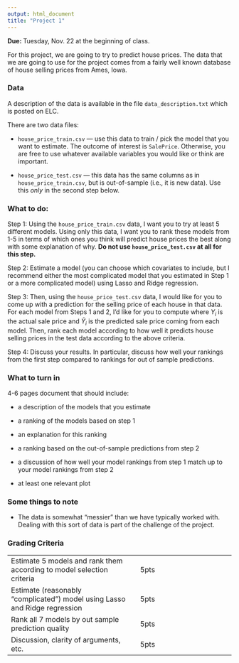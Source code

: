 ```yaml
---
output: html_document
title: "Project 1"
---
```



**Due: ** Tuesday, Nov. 22 at the beginning of class.

For this project, we are going to try to predict house prices.  The data that we are going to use for the project comes from a fairly well known database of house selling prices from Ames, Iowa.

### Data

A description of the data is available in the file `data_description.txt` which is posted on ELC.

There are two data files:

* `house_price_train.csv` --- use this data to train / pick the model that you want to estimate.  The outcome of interest is `SalePrice`.  Otherwise, you are free to use whatever available variables you would like or think are important.

* `house_price_test.csv` --- this data has the same columns as in `house_price_train.csv`, but is out-of-sample (i.e., it is new data).  Use this *only* in the second step below. 

### What to do:

Step 1: Using the `house_price_train.csv` data, I want you to try at least 5 different models. Using only this data, I want you to rank these models from 1-5 in terms of which ones you think will predict house prices the best along with some explanation of why.  **Do not use `house_price_test.csv` at all for this step.**

Step 2: Estimate a model (you can choose which covariates to include, but I recommend either the most complicated model that you estimated in Step 1 or a more complicated model) using Lasso and Ridge regression.

Step 3: Then, using the `house_price_test.csv` data, I would like for you to come up with a prediction for the selling price of each house in that data.  For each model from Steps 1 and 2, I'd like for you to compute
\begin{align*}
	\frac{1}{n} \sum_{i=1}^n (Y_i - \tilde{Y}_i)^2
\end{align*}
where $Y_i$ is the actual sale price and $\tilde{Y}_i$ is the predicted sale price coming from each model.  Then, rank each model according to how well it predicts house selling prices in the test data according to the above criteria.

Step 4: Discuss your results.  In particular, discuss how well your rankings from the first step compared to rankings for out of sample predictions.

### What to turn in

4-6 pages document that should include:  

* a description of the models that you estimate

* a ranking of the models based on step 1

* an explanation for this ranking

* a ranking based on the out-of-sample predictions from step 2

* a discussion of how well your model rankings from step 1 match up to your model rankings from step 2

* at least one relevant plot

### Some things to note

* The data is somewhat "messier" than we have typically worked with.  Dealing with this sort of data is part of the challenge of the project.

### Grading Criteria
| | |
|----|---|
| Estimate 5 models and rank them according to model selection criteria | 5pts |
| Estimate (reasonably "complicated") model using Lasso and Ridge regression | 5pts |
| Rank all 7 models by out sample prediction quality | 5pts |
| Discussion, clarity of arguments, etc. | 5pts |


